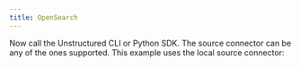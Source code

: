 ```yaml
---
title: OpenSearch
---
```



<NewDocument />


<SharedContentOpenSearch/>
<SharedAPIKeyURL/>

Now call the Unstructured CLI or Python SDK. The source connector can be any of the ones supported. This example uses the local source connector:


<CodeGroup>
  <OpenSearchAPISh />
  <OpenSearchAPIPyV2 />
  <OpenSearchAPIPyV1 />
</CodeGroup>


<VectorSearchSampleMapping />
